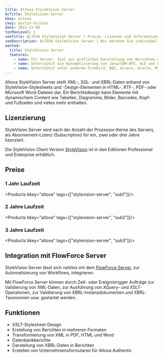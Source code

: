 ```yaml
---
title: Altova StyleVision Server
bcTitle: StyleVision Server
bkey: altova
ckey: martin-hristov
date: 2022-11-08
tocMaxLevel: 1
seoTitle: ALTOVA StyleVision Server | Preise, Lizenzen und Informationen
seoDescription: ALTOVA StyleVision Server | Wir beraten Sie individuell zu Fragen bei Lizenzierung und Kosten.
wanted:
  title: StyleVision Server
  features:
    - name: Für Server. Tool zur grafischen Darstellung von Berichten und Formularen für Backend-XML-, XBRL- und Datenbankdaten
    - name: Unterstützt die Automatisierung von Java/COM-API, OLE und ActiveX
    - name: Unterstützt unter anderem Firebird, DB2, Access, Oracle, MySQL und SQL Datenbanken
---
```




<Intro>

Altova StyleVision Server stellt XML-, SQL- und XBRL-Daten anhand von StyleVision-Stylesheets und -Design-Elementen in HTML-, RTF-, PDF- oder Microsoft Word-Dateien dar. Ein Berichtsdesign kann Elemente mit dynamischem Content wie Tabellen, Diagramme, Bilder, Barcodes, Kopf- und Fußzeilen und vieles mehr enthalten.



</Intro>

<TOC />



## Lizenzierung

StyleVision Server wird nach der Anzahl der Prozessor-Kerne des Servers, als Abonnement-Lizenz (Subscription) für ein, zwei oder drei Jahre lizenziert.

Die StyleVision Client Version [StyleVision](/hersteller/altova/stylevision/) ist in den Editionen Professional und Enterprise erhältlich.



## Preise

### 1 Jahr Laufzeit

<Products bkey="altova" tags={["stylevision-server", "sub1"]}/>

### 2 Jahre Laufzeit

<Products bkey="altova" tags={["stylevision-server", "sub2"]}/>

### 3 Jahre Laufzeit

<Products bkey="altova" tags={["stylevision-server", "sub3"]}/>


## Integration mit FlowForce Server

StyleVision Server lässt sich nahtlos mit dem [FlowForce Server](/hersteller/altova/flowforce-server/), zur Automatisierung von Workflows, integrieren.

Mit FlowForce Server können durch Zeit- oder Ereignistrigger Aufträge zur Validierung von XML-Daten, zur Ausführung von XQuery- und XSLT-Operationen, zur Validierung von XBRL-Instanzdokumenten und XBRL-Taxonomien usw. gestartet werden.


## Funktionen

<ArrowList>

- XSLT-Stylesheet-Design
- Erstellung von Berichten in mehreren Formaten
- Transformierung von XML in PDF, HTML und Word
- Datenbankberichte
- Darstellung von XBRL-Daten in Berichten
- Erstellen von Unternehmensformularen für Altova Authentic

</ArrowList>

